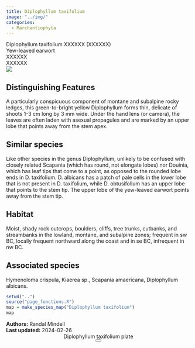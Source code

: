 ```yaml
---
title: Diplophyllum taxifolium
image: "../img/"
categories:
  - Marchantiophyta
---
```


<div class="info-panel">
 <div class="info-top">
  <div class="taxon-scientific"><span class="taxon-name">Diplophyllum taxifolium</span> <span class="taxon-authority">XXXXXX</span> <span class="taxon-family">(XXXXXX)</span></div>
  <div class="taxon-common">Yew-leaved earwort</div>
 </div>
 <div class="info-bottom">
  <div class="taxon-qnd">XXXXXX</div>
  <div class="taxon-abundance">XXXXXX</div>
 </div>
</div>
<div class="imerss-content-frame">
 <div class="imerss-image-header">
  <div class="imerss-image-holder imerss-column-left" data-toggle="tooltip" style="background-image: url(../img/)" title="">
  </div>

  <div class="imerss-image-holder imerss-column-right" data-toggle="tooltip" style="background-image: url(../img/)" title="">
  </div>
 
 </div>
 <div class="imerss-content-lower">
  <div class="imerss-column-left">
  <div class="tab-microscope" data-micromodal-trigger="modal-plate">
  <img src="../img/bryo guide microscope.png"/>
  </div>

<h2>Distinguishing Features</h2>

A particularly conspicuous component of montane and subalpine rocky ledges, this green-to-bright yellow Diplophyllum forms thin, delicate of shoots 1-3 cm long by 3 mm wide. Under the hand lens (or camera), the leaves are often laden with asexual propagules and are marked by an upper lobe that points away from the stem apex.

<h2>Similar species</h2>

Like other species in the genus Diplophyllum, unlikely to be confused with closely related Scapania (which has round, not elongate lobes) nor Douinia, which has leaf tips that come to a point, as opposed to the rounded lobe ends in D. taxifolium. D. albicans has a patch of pale cells in the lower lobe that is not present in D. taxifolium, while D. obtusifolium has an upper lobe that points to the stem tip. The upper lobe of the yew-leaved earwort points away from the stem tip.

<h2>Habitat</h2>

Moist, shady rock outcrops, boulders, cliffs, tree  trunks, cutbanks, and streambanks  in the lowland, montane, and subalpine zones; frequent in sw BC, locally frequent northward along the coast and in se BC, infrequent in nw BC.

<h2>Associated species</h2>

Hymenoloma crispula, Kiaerea sp., Scapania amaericana, Diplophyllum albicans.
</div>

<div class="imerss-column-right">

<div class="imerss-image-holder imerss-column-right" data-toggle="tooltip" style="background-image: url(../img/)" title="">
</div>

<div class="imerss-map-holder">
```r
setwd("..")
source("page_functions.R")
map = make_species_map("Diplophyllum taxifolium")
map
```
</div>

</div>

</div>
</div>

<div class="taxon-footer">
 <div class="taxon-authors"><b>Authors:</b> <span>Randal Mindell</span></div>
 <div class="taxon-update"><b>Last updated:</b> <span>2024-02-26</span></div>
</div>

<div class="modal micromodal-slide" id="modal-plate" aria-hidden="true">
 <div class="modal__overlay" tabindex="-1" data-micromodal-close>
  <div class="modal__container" role="dialog" aria-modal="true" aria-labelledby="modal-plate-title" >
   <header class="modal__header">
   <div class="modal__title" id="modal-plate-title">
  Diplophyllum taxifolium plate
   </div>
   <button class="modal__close" aria-label="Close" data-micromodal-close></button>
   </header>
  <div class="modal__content" id="modal-plate-content">
   <div class="imerss-image-holder" data-toggle="tooltip" style="background-image: url(../img/)" title="">
  </div>
  </div>
  </div>
 </div>
</div>

<script src="../js/micromodal.min.js"></script>
<link href="../css/style-taxon.css" rel="stylesheet">
<link href="../css/micromodal.css" rel="stylesheet">

<script>
MicroModal.init();
</script>

